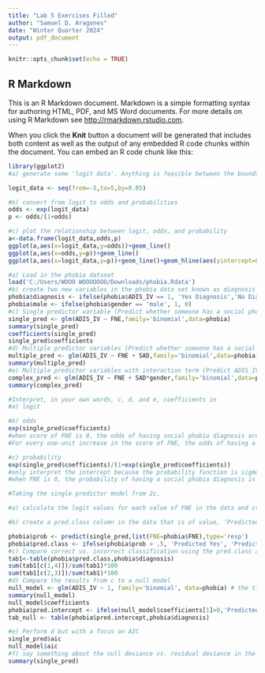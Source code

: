 ```yaml
---
title: "Lab 5 Exercises Filled"
author: "Samuel D. Aragones"
date: "Winter Quarter 2024"
output: pdf_document
---
```


```r
knitr::opts_chunk$set(echo = TRUE)
```

## R Markdown

This is an R Markdown document. Markdown is a simple formatting syntax for authoring HTML, PDF, and MS Word documents. For more details on using R Markdown see <http://rmarkdown.rstudio.com>.

When you click the **Knit** button a document will be generated that includes both content as well as the output of any embedded R code chunks within the document. You can embed an R code chunk like this:

```r
library(ggplot2)
#a) generate some 'logit data'. Anything is feasible between the bounds of negative infinity and positive infinity

logit_data <- seq(from=-5,to=5,by=0.05)

#b) convert from logit to odds and probabilities
odds <- exp(logit_data)
p <- odds/(1+odds)

#c) plot the relationship between logit, odds, and probability
a<-data.frame(logit_data,odds,p)
ggplot(a,aes(x=logit_data,y=odds))+geom_line()
ggplot(a,aes(x=odds,y=p))+geom_line()
ggplot(a,aes(x=logit_data,y=p))+geom_line()+geom_hline(aes(yintercept=0.5),color='cyan',linetype='dashed')+geom_vline(aes(xintercept=0),color='cyan',linetype='dashed')
```
```r

#a) Load in the phobia dataset
load('C:/Users/WOOO WOOOOOOO/Downloads/phobia.Rdata')
#b) create two new variables in the phobia data set known as diagnosis and gender.code
phobia$diagnosis <- ifelse(phobia$ADIS_IV == 1, 'Yes Diagnosis','No Diagnosis') %>% factor(levels=c('No Diagnosis','Yes Diagnosis'))
phobia$male <- ifelse(phobia$gender == 'male', 1, 0)
#c) Single predictor variable (Predict whether someone has a social phobia or not ADIS_IV variable by using fear of negative evaluation FNE)
single_pred <- glm(ADIS_IV ~ FNE,family='binomial',data=phobia)
summary(single_pred)
coefficients(single_pred)
single_pred$coefficients
#d) Multiple predictor variables (Predict whether someone has a social phobia or not ADIS_IV variable by using fear of negative evaluation FNE and SAD)
multiple_pred <- glm(ADIS_IV ~ FNE + SAD,family='binomial',data=phobia)
summary(multiple_pred)
#e) Multiple predictor variables with interaction term (Predict ADIS_IV by FNE, SAD, gender, interaction between gender and SAD)
complex_pred <- glm(ADIS_IV ~ FNE + SAD*gender,family='binomial',data=phobia)
summary(complex_pred)
```


```r

#Interpret, in your own words, c, d, and e, coefficients in
#a) logit

#b) odds
exp(single_pred$coefficients)
#when score of FNE is 0, the odds of having social phobia diagnosis are 0.02. 
#For every one-unit increase in the score of FNE, the odds of having a social phobia diagnosis increases by a factor of 1.28

#c) probability
exp(single_pred$coefficients)/(1+exp(single_pred$coefficients))
#only interpret the intercept because the probability function is sigmoidal and the interpretation would not map in a straightforward manner.
#when FNE is 0, the probability of having a social phobia diagnosis is 1.9%
```

```r

#Taking the single predictor model from 2c, 

#a) calculate the logit values for each value of FNE in the data and create a new column. Repeat for odds and probability

#b) create a pred.class column in the data that is of value, ‘Predicted Yes’ if the probability value of the row is >.5  from the single predictor model and ‘Predicted No’ if otherwise.

phobia$prob <- predict(single_pred,list(FNE=phobia$FNE),type='resp')
phobia$pred.class <- ifelse(phobia$prob > .5, 'Predicted Yes', 'Predicted No')
#c) Compare correct vs. incorrect classification using the pred.class and diagnosis column (hint: you will use the table() function). Calculate error rate.
tab1<-table(phobia$pred.class,phobia$diagnosis)
sum(tab1[c(1,4)])/sum(tab1)*100
sum(tab1[c(2,3)])/sum(tab1)*100
#d) Compare the results from c to a null model
null_model <- glm(ADIS_IV ~ 1, family='binomial', data=phobia) # the tilde 1 is 'predicted by intercept'
summary(null_model)
null_model$coefficients
phobia$pred.intercept <- ifelse(null_model$coefficients[1]>0,'Predicted Yes','Predicted No')
tab_null <- table(phobia$pred.intercept,phobia$diagnosis)

#e) Perform d but with a focus on AIC
single_pred$aic
null_model$aic
#f) say something about the null deviance vs. residual deviance in the 2c model
summary(single_pred)
```

